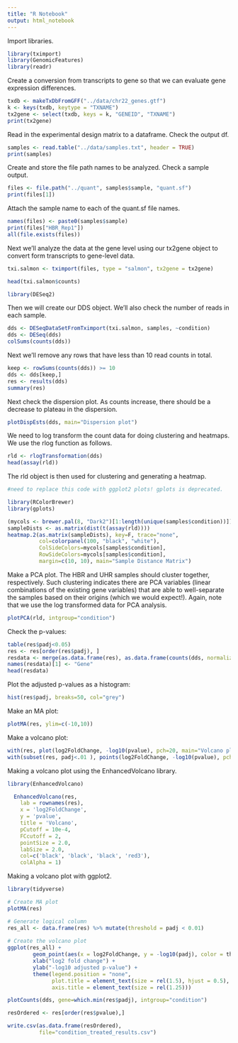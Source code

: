 ```yaml
---
title: "R Notebook"
output: html_notebook
---
```


Import libraries.

```r
library(tximport)
library(GenomicFeatures)
library(readr)
```

Create a conversion from transcripts to gene so that we can evaluate gene expression differences.

```r
txdb <- makeTxDbFromGFF("../data/chr22_genes.gtf")
k <- keys(txdb, keytype = "TXNAME")
tx2gene <- select(txdb, keys = k, "GENEID", "TXNAME")
print(tx2gene)
```

Read in the experimental design matrix to a dataframe.  Check the output df.

```r
samples <- read.table("../data/samples.txt", header = TRUE)
print(samples)
```

Create and store the file path names to be analyzed.  Check a sample output.

```r
files <- file.path("../quant", samples$sample, "quant.sf")
print(files[1])
```

Attach the sample name to each of the quant.sf file names.

```r
names(files) <- paste0(samples$sample)
print(files["HBR_Rep1"])
all(file.exists(files))
```

Next we'll analyze the data at the gene level using our tx2gene object to convert form transcripts to gene-level data.

```r
txi.salmon <- tximport(files, type = "salmon", tx2gene = tx2gene)

head(txi.salmon$counts)
```
```r
library(DESeq2)
```

Then we will create our DDS object. We'll also check the number of reads in each sample.

```r
dds <- DESeqDataSetFromTximport(txi.salmon, samples, ~condition)
dds <- DESeq(dds)
colSums(counts(dds))
```

Next we'll remove any rows that have less than 10 read counts in total.

```r
keep <- rowSums(counts(dds)) >= 10
dds <- dds[keep,]
res <- results(dds)
summary(res)
```

Next check the dispersion plot.  As counts increase, there should be a decrease to plateau in the dispersion.

```r
plotDispEsts(dds, main="Dispersion plot")
```
We need to log transform the count data for doing clustering and heatmaps.  We use the rlog function as follows.

```r
rld <- rlogTransformation(dds)
head(assay(rld))
```

The rld object is then used for clustering and generating a heatmap.

```r

#need to replace this code with ggplot2 plots! gplots is deprecated.

library(RColorBrewer)
library(gplots)

(mycols <- brewer.pal(8, "Dark2")[1:length(unique(samples$condition))])
sampleDists <- as.matrix(dist(t(assay(rld))))
heatmap.2(as.matrix(sampleDists), key=F, trace="none",
          col=colorpanel(100, "black", "white"),
          ColSideColors=mycols[samples$condition],
          RowSideColors=mycols[samples$condition],
          margin=c(10, 10), main="Sample Distance Matrix")
```
Make a PCA plot.  The HBR and UHR samples should cluster together, respectively.  Such clustering indicates there are PCA variables (linear combinations of the existing gene variables) that are able to well-separate the samples based on their origins (which we would expect!).  Again, note that we use the log transformed data for PCA analysis.

```r
plotPCA(rld, intgroup="condition")
```
Check the p-values:

```r
table(res$padj<0.05)
res <- res[order(res$padj), ]
resdata <- merge(as.data.frame(res), as.data.frame(counts(dds, normalized=TRUE)), by="row.names", sort=FALSE)
names(resdata)[1] <- "Gene"
head(resdata)
```
Plot the adjusted p-values as a histogram:

```r
hist(res$padj, breaks=50, col="grey")
```

Make an MA plot:

```r
plotMA(res, ylim=c(-10,10))
```
Make a volcano plot:

```r
with(res, plot(log2FoldChange, -log10(pvalue), pch=20, main="Volcano plot", xlim=c(-10,10), ylim=c(0,20)))
with(subset(res, padj<.01 ), points(log2FoldChange, -log10(pvalue), pch=20, col="red"))
```
Making a volcano plot using the EnhancedVolcano library.

```r
library(EnhancedVolcano)

  EnhancedVolcano(res,
    lab = rownames(res),
    x = 'log2FoldChange',
    y = 'pvalue',
    title = 'Volcano',
    pCutoff = 10e-4,
    FCcutoff = 2,
    pointSize = 2.0,
    labSize = 2.0,
    col=c('black', 'black', 'black', 'red3'),
    colAlpha = 1)
```
Making a volcano plot with ggplot2.

```r

library(tidyverse)

# Create MA plot
plotMA(res)

# Generate logical column 
res_all <- data.frame(res) %>% mutate(threshold = padj < 0.01)
              
# Create the volcano plot
ggplot(res_all) + 
        geom_point(aes(x = log2FoldChange, y = -log10(padj), color = threshold)) + 
        xlab("log2 fold change") + 
        ylab("-log10 adjusted p-value") + 
        theme(legend.position = "none", 
              plot.title = element_text(size = rel(1.5), hjust = 0.5), 
              axis.title = element_text(size = rel(1.25)))
```
```r
plotCounts(dds, gene=which.min(res$padj), intgroup="condition")
```
```r
resOrdered <- res[order(res$pvalue),]

write.csv(as.data.frame(resOrdered), 
          file="condition_treated_results.csv")

```

